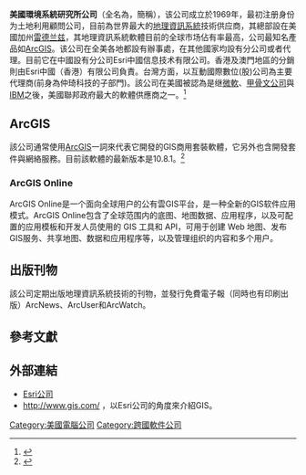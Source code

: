 {{noteTA|G1=IT}}
{{Primarysources|time=2015-12-14T03:08:40+00:00}}
{{copyedit}}
{{Infobox_Company
| company_name = Esri<ref name="英文維基百科-ESRI條目">http://en.wikipedia.org/wiki/ESRI</ref>
| company_logo = 
| company_type = 私人公司
| foundation = [[美國|美國]][[加州|加州]][[雷德蘭茲_(加利福尼亞州)|雷德蘭茲 (加利福尼亞州)]](1969)
| location = [[美國|美國]][[加州|加州]][[Redlands|Redlands]] ,  {{coord|34|3|25.35|N|117|11|44.44|W|type:city}}
| key_people = [[Jack_Dangermond|Jack Dangermond]], Esri的創立者/總裁
| industry = [[软件|软件]]<br />[[地理資訊系統|地理資訊系統]]
| products = [[ArcGIS|ArcGIS]], [[ArcView|ArcView]], [[ArcEditor|ArcEditor]], [[ArcInfo|ArcInfo]], [[ArcGIS_Server|ArcGIS Server]], [[ArcIMS|ArcIMS]], [[ArcSDE|ArcSDE]],
| revenue = $110億(2014年)
| num_employees = 超過4,000位(2007年統計) <ref name="history">[http://www.esri.com/company/about/history.html Esri] {{Wayback|url=http://www.esri.com/company/about/history.html |date=20090703135917 }} - Company's history</ref>
| homepage = http://www.esri.com/|
}}

'''美國環境系統研究所公司'''（全名為{{lang|en|Environmental Systems Research Institute, Inc.}}，簡稱'''{{lang|en|Esri}}'''），该公司成立於1969年，最初注册身份为土地利用顧問公司，目前為世界最大的[[地理資訊系統|地理資訊系統]]技術供应商，其總部設在美國加州[[雷德兰兹_(加利福尼亚州)|雷德兰兹]]，其地理資訊系統軟體目前的全球市场佔有率最高，公司最知名產品如[[ArcGIS|ArcGIS]]。该公司在全美各地都設有辦事處，在其他國家均設有分公司或者代理。目前它在中國設有分公司Esri中國信息技术有限公司。香港及澳門地區的分銷則由Esri中國（香港）有限公司負責。台灣方面，以互動國際數位(股)公司為主要代理商(前身為仲琦科技的子部門)。該公司在美國被認為是继[[微軟|微軟]]、[[甲骨文公司|甲骨文公司]]與[[IBM|IBM]]之後，美國聯邦政府最大的軟體供應商之一。<ref>{{cite web |url=http://www.esrichina-bj.cn/templates/T_yestem_News/index.aspx?nodeid=51 |title=存档副本 |accessdate=2009-07-24 |deadurl=yes |archiveurl=https://web.archive.org/web/20090612134050/http://www.esrichina-bj.cn/templates/T_yestem_News/index.aspx?nodeid=51 |archivedate=2009-06-12 }}</ref>

== ArcGIS ==
該公司通常使用[[ArcGIS|ArcGIS]]一詞來代表它開發的GIS商用套裝軟體，它另外也含開發套件與網絡服務。目前該軟體的最新版本是10.8.1。<ref>{{cite web|url=http://www.esri.com/products|title=Esri Products Overview|accessdate=2016-10-05|author=Esri|date=|publisher=Esri|language=en}}</ref>

===ArcGIS Online===
ArcGIS Online是一个面向全球用户的公有雲GIS平台，是一种全新的GIS软件应用模式。ArcGIS Online包含了全球范围内的底图、地图数据、应用程序，以及可配置的应用模板和开发人员使用的 GIS 工具和 API，可用于创建 Web 地图、发布GIS服务、共享地图、数据和应用程序等，以及管理组织的内容和多个用户。

== 出版刊物 ==
該公司定期出版地理資訊系統技術的刊物，並發行免費電子報（同時也有印刷出版）ArcNews、ArcUser和ArcWatch。

== 參考文獻 ==
{{reflist}}
{{UCGIS}}

== 外部連結 ==
* [https://web.archive.org/web/20081104132944/http://www.esri.com/ Esri公司]
* http://www.gis.com/ ，以Esri公司的角度來介紹GIS。


[[Category:美國電腦公司|Category:美國電腦公司]]
[[Category:跨國軟件公司|Category:跨國軟件公司]]